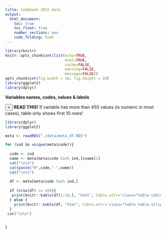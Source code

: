 ```yaml
---
title: Codebook 2015 data
output: 
  html_document: 
    toc: true
    toc_float: true
    number_sections: yes
    code_folding: hide
---
```



```r
library(knitr)
knitr::opts_chunk$set(list(echo=TRUE,
                           eval=TRUE,
                           cache=FALSE,
                           warning=FALSE,
                           message=FALSE))
opts_chunk$set(fig.width = 10, fig.height = 10)
library(ggplot2)
library(dplyr)
```


**Variables names, codes, values & labels**

<div class="alert alert-dismissible alert-danger">
  <button type="button" class="close" data-dismiss="alert">&times;</button>
  <strong>READ THIS!</strong> If variable has more than 450 values (is numeric in most cases), table only shows first 10 rows!
</div>


```r
library(dplyr)
library(ggplot2)

meta <- readRDS("./data/meta_df.RDS")

for (ind in unique(meta$code)){
  
  code <- ind
  name <- meta[meta$code %in% ind,]$name[1]
  cat("\n\n")
  cat(paste("#",code,"-",name))
  cat("\n\n")
  
  df <- meta[meta$code %in% ind,]
  
  if (nrow(df) >= 450){
   print(knitr::kable(df[1:10,], "html", table.attr='class="table table-striped table-hover"')) 
  } else {
    print(knitr::kable(df, "html", table.attr='class="table table-striped table-hover"'))
  }
 cat("\n\n")

  
}
```


